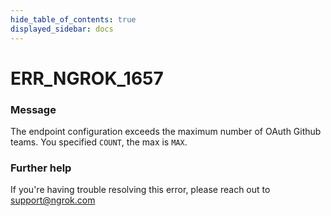 ```yaml
---
hide_table_of_contents: true
displayed_sidebar: docs
---
```



# ERR_NGROK_1657

### Message

The endpoint configuration exceeds the maximum number of OAuth Github teams. You specified `COUNT`, the max is `MAX`.

### Further help

If you're having trouble resolving this error, please reach out to [support@ngrok.com](mailto:support@ngrok.com?subject=Help%20with%20ERR_NGROK_1657)

<ErrorDetails error="err_ngrok_1657" />
